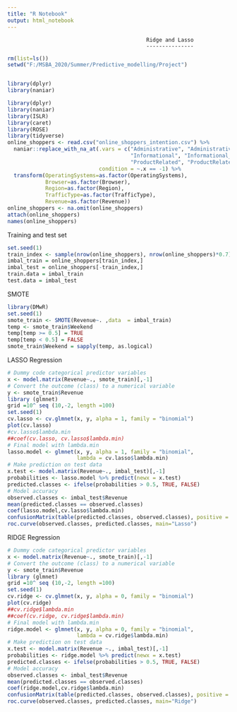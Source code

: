 ---
title: "R Notebook"
output: html_notebook
---

                                                Ridge and Lasso
                                                ---------------

```{r}
rm(list=ls())
setwd("F:/MSBA_2020/Summer/Predictive_modelling/Project")


library(dplyr)
library(naniar)
```


```{r}
library(dplyr)
library(naniar)
library(ISLR)
library(caret)
library(ROSE)
library(tidyverse)
online_shoppers <- read.csv("online_shoppers_intention.csv") %>%
  naniar::replace_with_na_at(.vars = c("Administrative", "Administrative_Duration", 
                                       "Informational", "Informational_Duration", 
                                       "ProductRelated", "ProductRelated_Duration"), 
                             condition = ~.x == -1) %>%
  transform(OperatingSystems=as.factor(OperatingSystems),
            Browser=as.factor(Browser), 
            Region=as.factor(Region),
            TrafficType=as.factor(TrafficType),
            Revenue=as.factor(Revenue))
online_shoppers <- na.omit(online_shoppers)
attach(online_shoppers)
names(online_shoppers)

```


Training and test set

```{r}

set.seed(1)
train_index <- sample(nrow(online_shoppers), nrow(online_shoppers)*0.7)
imbal_train = online_shoppers[train_index,]
imbal_test = online_shoppers[-train_index,]
train.data = imbal_train
test.data = imbal_test

```


SMOTE
```{r}
library(DMwR)
set.seed(1)
smote_train <- SMOTE(Revenue~. ,data  = imbal_train)
temp <- smote_train$Weekend
temp[temp >= 0.5] = TRUE
temp[temp < 0.5] = FALSE
smote_train$Weekend = sapply(temp, as.logical)
```


LASSO Regression

```{r}
# Dummy code categorical predictor variables
x <- model.matrix(Revenue~., smote_train)[,-1]
# Convert the outcome (class) to a numerical variable
y <- smote_train$Revenue
library (glmnet)
grid =10^ seq (10,-2, length =100)
set.seed(1)
cv.lasso <- cv.glmnet(x, y, alpha = 1, family = "binomial")
plot(cv.lasso)
#cv.lasso$lambda.min
##coef(cv.lasso, cv.lasso$lambda.min)
# Final model with lambda.min
lasso.model <- glmnet(x, y, alpha = 1, family = "binomial",
                      lambda = cv.lasso$lambda.min)
# Make prediction on test data
x.test <- model.matrix(Revenue~., imbal_test)[,-1]
probabilities <- lasso.model %>% predict(newx = x.test)
predicted.classes <- ifelse(probabilities > 0.5, TRUE, FALSE)
# Model accuracy
observed.classes <- imbal_test$Revenue
mean(predicted.classes == observed.classes)
coef(lasso.model,cv.lasso$lambda.min)
confusionMatrix(table(predicted.classes, observed.classes), positive = "TRUE")
roc.curve(observed.classes, predicted.classes, main="Lasso")
```


RIDGE Regression

```{r}
# Dummy code categorical predictor variables
x <- model.matrix(Revenue~., smote_train)[,-1]
# Convert the outcome (class) to a numerical variable
y <- smote_train$Revenue
library (glmnet)
grid =10^ seq (10,-2, length =100)
set.seed(1)
cv.ridge <- cv.glmnet(x, y, alpha = 0, family = "binomial")
plot(cv.ridge)
##cv.ridge$lambda.min
##coef(cv.ridge, cv.ridge$lambda.min)
# Final model with lambda.min
ridge.model <- glmnet(x, y, alpha = 0, family = "binomial",
                      lambda = cv.ridge$lambda.min)
# Make prediction on test data
x.test <- model.matrix(Revenue ~., imbal_test)[,-1]
probabilities <- ridge.model %>% predict(newx = x.test)
predicted.classes <- ifelse(probabilities > 0.5, TRUE, FALSE)
# Model accuracy
observed.classes <- imbal_test$Revenue
mean(predicted.classes == observed.classes)
coef(ridge.model,cv.ridge$lambda.min)
confusionMatrix(table(predicted.classes, observed.classes), positive = "TRUE")
roc.curve(observed.classes, predicted.classes, main="Ridge")



```